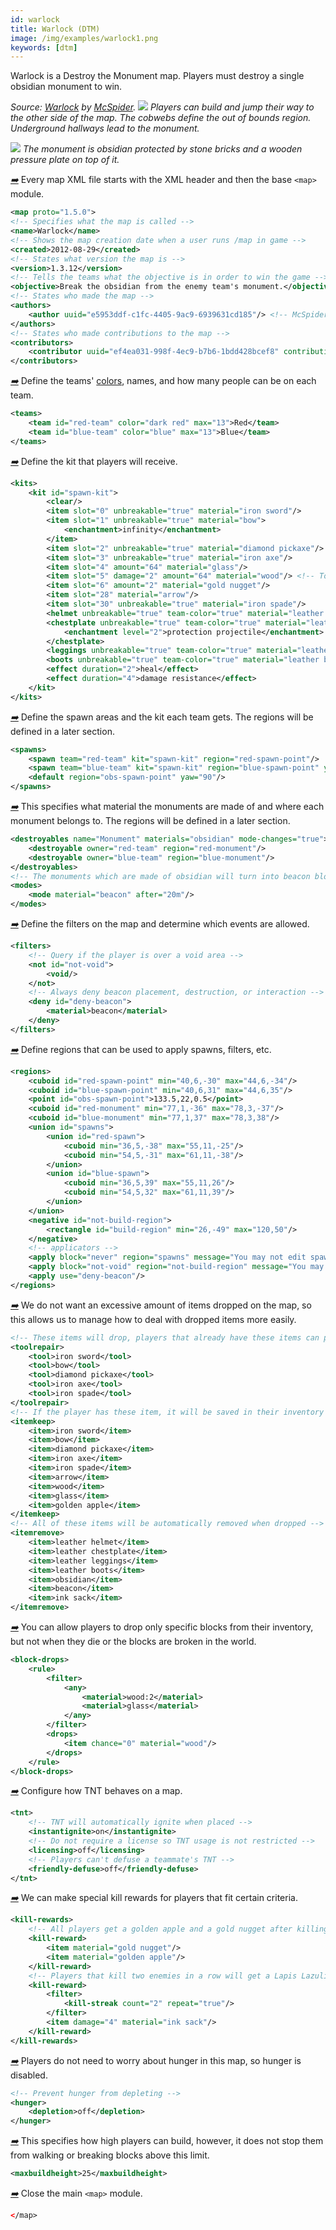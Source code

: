 ```yaml
---
id: warlock
title: Warlock (DTM)
image: /img/examples/warlock1.png
keywords: [dtm]
---
```


Warlock is a Destroy the Monument map. Players must destroy a single obsidian monument to win.

_Source: [Warlock](https://github.com/MCResourcePile/overcast-maps/tree/master/maps/warlock) by [McSpider](https://github.com/McSpider)._
![](/img/examples/warlock1.png)
_Players can build and jump their way to the other side of the map. The cobwebs define
the out of bounds region. Underground hallways lead to the monument._

![](/img/examples/warlock2.png)
_The monument is obsidian protected by stone bricks and a wooden pressure plate on top of it._

[<i className="icon-right">➡️</i>](/docs/modules/general/main)
Every map XML file starts with the XML header and then the base `<map>` module.

```xml
<map proto="1.5.0">
<!-- Specifies what the map is called -->
<name>Warlock</name>
<!-- Shows the map creation date when a user runs /map in game -->
<created>2012-08-29</created>
<!-- States what version the map is -->
<version>1.3.12</version>
<!-- Tells the teams what the objective is in order to win the game -->
<objective>Break the obsidian from the enemy team's monument.</objective>
<!-- States who made the map -->
<authors>
    <author uuid="e5953ddf-c1fc-4405-9ac9-6939631cd185"/> <!-- McSpider -->
</authors>
<!-- States who made contributions to the map -->
<contributors>
    <contributor uuid="ef4ea031-998f-4ec9-b7b6-1bdd428bcef8" contribution="Map Feedback and XML Coding"/> <!-- Plastix -->
</contributors>
```

[<i className="icon-right">➡️</i>](/docs/modules/format/teams)
Define the teams' [colors](/docs/reference/misc/formatting#chat-colors), names, and how many people can be on each team.

```xml
<teams>
    <team id="red-team" color="dark red" max="13">Red</team>
    <team id="blue-team" color="blue" max="13">Blue</team>
</teams>
```

[<i className="icon-right">➡️</i>](/docs/modules/gear/kits)
Define the kit that players will receive.

```xml
<kits>
    <kit id="spawn-kit">
        <clear/>
        <item slot="0" unbreakable="true" material="iron sword"/>
        <item slot="1" unbreakable="true" material="bow">
            <enchantment>infinity</enchantment>
        </item>
        <item slot="2" unbreakable="true" material="diamond pickaxe"/>
        <item slot="3" unbreakable="true" material="iron axe"/>
        <item slot="4" amount="64" material="glass"/>
        <item slot="5" damage="2" amount="64" material="wood"/> <!-- To get birch planks, damage must be "2" -->
        <item slot="6" amount="2" material="gold nugget"/>
        <item slot="28" material="arrow"/>
        <item slot="30" unbreakable="true" material="iron spade"/>
        <helmet unbreakable="true" team-color="true" material="leather helmet"/>
        <chestplate unbreakable="true" team-color="true" material="leather chestplate">
            <enchantment level="2">protection projectile</enchantment>
        </chestplate>
        <leggings unbreakable="true" team-color="true" material="leather leggings"/>
        <boots unbreakable="true" team-color="true" material="leather boots"/>
        <effect duration="2">heal</effect>
        <effect duration="4">damage resistance</effect>
    </kit>
</kits>
```

[<i className="icon-right">➡️</i>](/docs/modules/mechanics/spawns)
Define the spawn areas and the kit each team gets. The regions will be defined in a later section.

```xml
<spawns>
    <spawn team="red-team" kit="spawn-kit" region="red-spawn-point"/>
    <spawn team="blue-team" kit="spawn-kit" region="blue-spawn-point" yaw="180"/>
    <default region="obs-spawn-point" yaw="90"/>
</spawns>
```

[<i className="icon-right">➡️</i>](/docs/modules/objectives/dtm)
This specifies what material the monuments are made of and where each monument belongs to. The regions will be defined in a later section.

```xml
<destroyables name="Monument" materials="obsidian" mode-changes="true">
    <destroyable owner="red-team" region="red-monument"/>
    <destroyable owner="blue-team" region="blue-monument"/>
</destroyables>
<!-- The monuments which are made of obsidian will turn into beacon blocks in 20 minutes -->
<modes>
    <mode material="beacon" after="20m"/>
</modes>
```

[<i className="icon-right">➡️</i>](/docs/modules/mechanics/filters)
Define the filters on the map and determine which events are allowed.

```xml
<filters>
    <!-- Query if the player is over a void area -->
    <not id="not-void">
        <void/>
    </not>
    <!-- Always deny beacon placement, destruction, or interaction -->
    <deny id="deny-beacon">
        <material>beacon</material>
    </deny>
</filters>
```
[<i className="icon-right">➡️</i>](/docs/modules/mechanics/regions)
Define regions that can be used to apply spawns, filters, etc.

```xml
<regions>
    <cuboid id="red-spawn-point" min="40,6,-30" max="44,6,-34"/>
    <cuboid id="blue-spawn-point" min="40,6,31" max="44,6,35"/>
    <point id="obs-spawn-point">133.5,22,0.5</point>
    <cuboid id="red-monument" min="77,1,-36" max="78,3,-37"/>
    <cuboid id="blue-monument" min="77,1,37" max="78,3,38"/>
    <union id="spawns">
        <union id="red-spawn">
            <cuboid min="36,5,-38" max="55,11,-25"/>
            <cuboid min="54,5,-31" max="61,11,-38"/>
        </union>
        <union id="blue-spawn">
            <cuboid min="36,5,39" max="55,11,26"/>
            <cuboid min="54,5,32" max="61,11,39"/>
        </union>
    </union>
    <negative id="not-build-region">
        <rectangle id="build-region" min="26,-49" max="120,50"/>
    </negative>
    <!-- applicators -->
    <apply block="never" region="spawns" message="You may not edit spawn!"/>
    <apply block="not-void" region="not-build-region" message="You may not edit the void!"/>
    <apply use="deny-beacon"/>
</regions>
```
[<i className="icon-right">➡️</i>](/docs/modules/gear/repair-remove-keep)
We do not want an excessive amount of items dropped on the map, so this allows us to manage
how to deal with dropped items more easily.

```xml
<!-- These items will drop, players that already have these items can pick it up and will be merged -->
<toolrepair>
    <tool>iron sword</tool>
    <tool>bow</tool>
    <tool>diamond pickaxe</tool>
    <tool>iron axe</tool>
    <tool>iron spade</tool>
</toolrepair>
<!-- If the player has these item, it will be saved in their inventory -->
<itemkeep>
    <item>iron sword</item>
    <item>bow</item>
    <item>diamond pickaxe</item>
    <item>iron axe</item>
    <item>iron spade</item>
    <item>arrow</item>
    <item>wood</item>
    <item>glass</item>
    <item>golden apple</item>
</itemkeep>
<!-- All of these items will be automatically removed when dropped -->
<itemremove>
    <item>leather helmet</item>
    <item>leather chestplate</item>
    <item>leather leggings</item>
    <item>leather boots</item>
    <item>obsidian</item>
    <item>beacon</item>
    <item>ink sack</item>
</itemremove>
```

[<i className="icon-right">➡️</i>](/docs/modules/blocks/blockdrops)
You can allow players to drop only specific blocks from their inventory, but not when they die or the blocks are broken in the world.

```xml
<block-drops>
    <rule>
        <filter>
            <any>
                <material>wood:2</material>
                <material>glass</material>
            </any>
        </filter>
        <drops>
            <item chance="0" material="wood"/>
        </drops>
    </rule>
</block-drops>
```

[<i className="icon-right">➡️</i>](/docs/modules/gear/tnt)
Configure how TNT behaves on a map.

```xml
<tnt>
    <!-- TNT will automatically ignite when placed -->
    <instantignite>on</instantignite>
    <!-- Do not require a license so TNT usage is not restricted -->
    <licensing>off</licensing>
    <!-- Players can't defuse a teammate's TNT -->
    <friendly-defuse>off</friendly-defuse>
</tnt>
```

[<i className="icon-right">➡️</i>](/docs/modules/gear/kill-rewards)
We can make special kill rewards for players that fit certain criteria.

```xml
<kill-rewards>
    <!-- All players get a golden apple and a gold nugget after killing an enemy -->
    <kill-reward>
        <item material="gold nugget"/>
        <item material="golden apple"/>
    </kill-reward>
    <!-- Players that kill two enemies in a row will get a Lapis Lazuli (represented as ink sack with damage value of 4) -->
    <kill-reward>
        <filter>
            <kill-streak count="2" repeat="true"/>
        </filter>
        <item damage="4" material="ink sack"/>
    </kill-reward>
</kill-rewards>
```

[<i className="icon-right">➡️</i>](/docs/modules/mechanics/damage#hunger)
Players do not need to worry about hunger in this map, so hunger is disabled.

```xml
<!-- Prevent hunger from depleting -->
<hunger>
    <depletion>off</depletion>
</hunger>
```

[<i className="icon-right">➡️</i>](/docs/modules/environment/world#build-height)
This specifies how high players can build, however, it does not stop them from walking or breaking blocks above this limit.

```xml
<maxbuildheight>25</maxbuildheight>
```

[<i className="icon-right">➡️</i>](/docs/modules/general/main)
Close the main `<map>` module.

```xml
</map>
```
